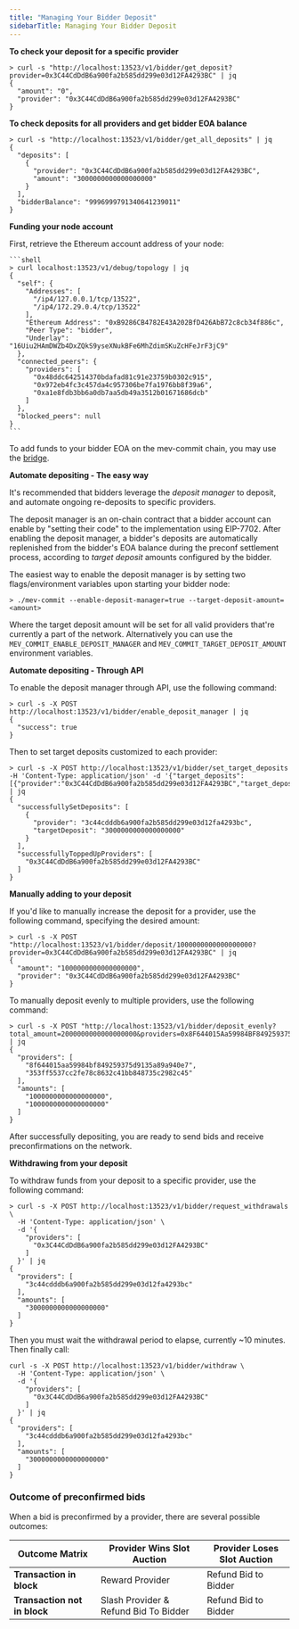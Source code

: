 ```yaml
---
title: "Managing Your Bidder Deposit"
sidebarTitle: Managing Your Bidder Deposit
---
```


**To check your deposit for a specific provider**

  ```shell
  > curl -s "http://localhost:13523/v1/bidder/get_deposit?provider=0x3C44CdDdB6a900fa2b585dd299e03d12FA4293BC" | jq
  {
    "amount": "0",
    "provider": "0x3C44CdDdB6a900fa2b585dd299e03d12FA4293BC"
  }
  ```

**To check deposits for all providers and get bidder EOA balance**

  ```shell
  > curl -s "http://localhost:13523/v1/bidder/get_all_deposits" | jq
  {
    "deposits": [
      {
        "provider": "0x3C44CdDdB6a900fa2b585dd299e03d12FA4293BC",
        "amount": "3000000000000000000"
      }
    ],
    "bidderBalance": "9996999791340641239011"
  }
  ```

**Funding your node account**

  First, retrieve the Ethereum account address of your node:

    ```shell
    > curl localhost:13523/v1/debug/topology | jq
    {
      "self": {
        "Addresses": [
          "/ip4/127.0.0.1/tcp/13522",
          "/ip4/172.29.0.4/tcp/13522"
        ],
        "Ethereum Address": "0xB9286CB4782E43A202BfD426AbB72c8cb34f886c",
        "Peer Type": "bidder",
        "Underlay": "16Uiu2HAmDWZb4DxZQkS9yseXNukBFe6MhZdimSKuZcHFeJrF3jC9"
      },
      "connected_peers": {
        "providers": [
          "0x48ddc642514370bdafad81c91e23759b0302c915",
          "0x972eb4fc3c457da4c957306be7fa1976bb8f39a6",
          "0xa1e8fdb3bb6a0db7aa5db49a3512b01671686dcb"
        ]
      },
      "blocked_peers": null
    }
    ```

To add funds to your bidder EOA on the mev-commit chain, you may use the [bridge](/v1.2.x/get-started/bridge). 

**Automate depositing - The easy way**

It's recommended that bidders leverage the _deposit manager_ to deposit, and automate ongoing re-deposits to specific providers.

The deposit manager is an on-chain contract that a bidder account can enable by "setting their code" to the implementation using EIP-7702. After enabling the deposit manager, a bidder's deposits are automatically replenished from the bidder's EOA balance during the preconf settlement process, according to _target deposit_ amounts configured by the bidder.

The easiest way to enable the deposit manager is by setting two flags/environment variables upon starting your bidder node:

```shell
> ./mev-commit --enable-deposit-manager=true --target-deposit-amount=<amount>
```

Where the target deposit amount will be set for all valid providers that're currently a part of the network. Alternatively you can use the `MEV_COMMIT_ENABLE_DEPOSIT_MANAGER` and `MEV_COMMIT_TARGET_DEPOSIT_AMOUNT` environment variables.

**Automate depositing - Through API**

To enable the deposit manager through API, use the following command:

```shell
> curl -s -X POST http://localhost:13523/v1/bidder/enable_deposit_manager | jq
{
  "success": true
}
```

Then to set target deposits customized to each provider:

```shell
> curl -s -X POST http://localhost:13523/v1/bidder/set_target_deposits -H 'Content-Type: application/json' -d '{"target_deposits":[{"provider":"0x3C44CdDdB6a900fa2b585dd299e03d12FA4293BC","target_deposit":"3000000000000000000"}]}' | jq
{
  "successfullySetDeposits": [
    {
      "provider": "3c44cdddb6a900fa2b585dd299e03d12fa4293bc",
      "targetDeposit": "3000000000000000000"
    }
  ],
  "successfullyToppedUpProviders": [
    "0x3C44CdDdB6a900fa2b585dd299e03d12FA4293BC"
  ]
}
```

**Manually adding to your deposit**

If you'd like to manually increase the deposit for a provider, use the following command, specifying the desired amount:

```shell
> curl -s -X POST "http://localhost:13523/v1/bidder/deposit/1000000000000000000?provider=0x3C44CdDdB6a900fa2b585dd299e03d12FA4293BC" | jq
{
  "amount": "1000000000000000000",
  "provider": "0x3C44CdDdB6a900fa2b585dd299e03d12FA4293BC"
}
```

To manually deposit evenly to multiple providers, use the following command:

```shell
> curl -s -X POST "http://localhost:13523/v1/bidder/deposit_evenly?total_amount=2000000000000000000&providers=0x8F644015Aa59984BF849259375d9135A89a940e7&providers=0x353ff5537cc2fe78C8632c41Bb848735C2982c45" | jq
{
  "providers": [
    "8f644015aa59984bf849259375d9135a89a940e7",
    "353ff5537cc2fe78c8632c41bb848735c2982c45"
  ],
  "amounts": [
    "1000000000000000000",
    "1000000000000000000"
  ]
}
```

After successfully depositing, you are ready to send bids and receive preconfirmations on the network.

**Withdrawing from your deposit**

To withdraw funds from your deposit to a specific provider, use the following command:

```shell
> curl -s -X POST http://localhost:13523/v1/bidder/request_withdrawals \
  -H 'Content-Type: application/json' \
  -d '{
    "providers": [
      "0x3C44CdDdB6a900fa2b585dd299e03d12FA4293BC"
    ]
  }' | jq
{
  "providers": [
    "3c44cdddb6a900fa2b585dd299e03d12fa4293bc"
  ],
  "amounts": [
    "3000000000000000000"
  ]
}
```

Then you must wait the withdrawal period to elapse, currently ~10 minutes. Then finally call:

```shell
curl -s -X POST http://localhost:13523/v1/bidder/withdraw \
  -H 'Content-Type: application/json' \
  -d '{
    "providers": [
      "0x3C44CdDdB6a900fa2b585dd299e03d12FA4293BC"
    ]
  }' | jq
{
  "providers": [
    "3c44cdddb6a900fa2b585dd299e03d12fa4293bc"
  ],
  "amounts": [
    "3000000000000000000"
  ]
}
```

### Outcome of preconfirmed bids

When a bid is preconfirmed by a provider, there are several possible outcomes:

| Outcome Matrix | Provider Wins Slot Auction| Provider Loses Slot Auction |
| --------------------- | --------------| --------|
| **Transaction in block**                   | Reward Provider          | Refund Bid to Bidder  |
| **Transaction not in block**                 | Slash Provider & Refund Bid To Bidder           | Refund Bid to Bidder  |
